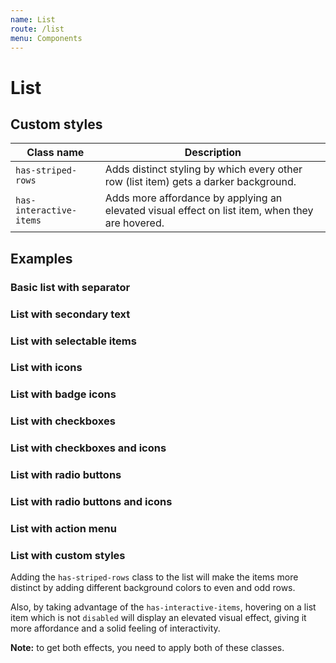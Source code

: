 ```yaml
---
name: List
route: /list
menu: Components
---
```


# List

<limel-props name="limel-list" />

## Custom styles

| Class name              | Description                                                                                     |
| ----------------------- | ----------------------------------------------------------------------------------------------- |
| `has-striped-rows`      | Adds distinct styling by which every other row (list item) gets a darker background.            |
| `has-interactive-items` | Adds more affordance by applying an elevated visual effect on list item, when they are hovered. |



## Examples

### Basic list with separator

<limel-example name="limel-example-list" />

### List with secondary text

<limel-example name="limel-example-list-secondary" path="list" />

### List with selectable items

<limel-example name="limel-example-list-selectable" path="list" />

### List with icons

<limel-example name="limel-example-list-icons" path="list" />

### List with badge icons

<limel-example name="limel-example-list-badge-icons" path="list" />

### List with checkboxes

<limel-example name="limel-example-list-checkbox" path="list" />

### List with checkboxes and icons

<limel-example name="limel-example-list-checkbox-icons" path="list" />

### List with radio buttons

<limel-example name="limel-example-list-radio-button" path="list" />

### List with radio buttons and icons

<limel-example name="limel-example-list-radio-button-icons" path="list" />

### List with action menu

<limel-example name="limel-example-list-action" path="list" />

### List with custom styles
Adding the `has-striped-rows` class to the list will make the items more distinct by adding different background colors to even and odd rows.

Also, by taking advantage of the `has-interactive-items`, hovering on a list item which is not `disabled` will display an elevated visual effect, giving it more affordance and a solid feeling of interactivity.

**Note:** to get both effects, you need to apply both of these classes.

<limel-example name="limel-example-list-striped" path="list" />
